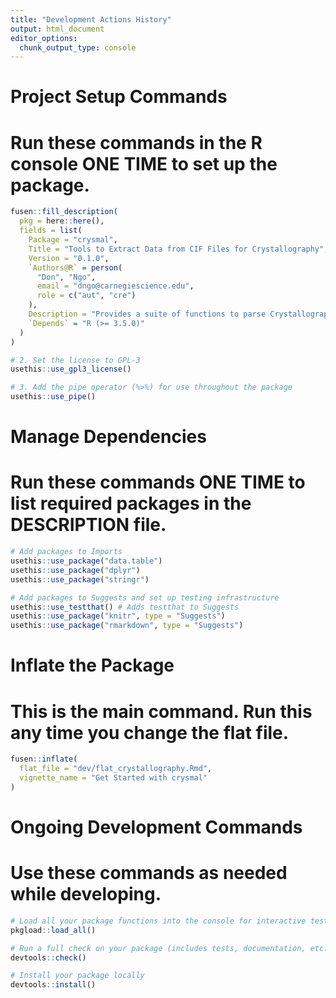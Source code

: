 ```yaml
---
title: "Development Actions History"
output: html_document
editor_options: 
  chunk_output_type: console
---
```


# Project Setup Commands
# Run these commands in the R console ONE TIME to set up the package.

```r
fusen::fill_description(
  pkg = here::here(),
  fields = list(
    Package = "crysmal",
    Title = "Tools to Extract Data from CIF Files for Crystallography",
    Version = "0.1.0",
    `Authors@R` = person(
      "Don", "Ngo", 
      email = "dngo@carnegiescience.edu", 
      role = c("aut", "cre")
    ),
    Description = "Provides a suite of functions to parse Crystallographic Information Files (.cif), extracting essential data such as chemical formulas, unit cell parameters, atomic coordinates, and symmetry operations. It also includes tools to calculate interatomic distances, identify bonded pairs using various algorithms (Minimum Distance, Brunner's, Hoppe's), determine nearest neighbor counts, and calculate bond angles. The package is designed to facilitate the preparation of crystallographic data for further analysis, including machine learning applications in materials science.",
    `Depends` = "R (>= 3.5.0)"
  )
)

# 2. Set the license to GPL-3
usethis::use_gpl3_license()

# 3. Add the pipe operator (%>%) for use throughout the package
usethis::use_pipe()
```

# Manage Dependencies
# Run these commands ONE TIME to list required packages in the DESCRIPTION file.

```r
# Add packages to Imports
usethis::use_package("data.table")
usethis::use_package("dplyr")
usethis::use_package("stringr")

# Add packages to Suggests and set up testing infrastructure
usethis::use_testthat() # Adds testthat to Suggests
usethis::use_package("knitr", type = "Suggests")
usethis::use_package("rmarkdown", type = "Suggests")
```

# Inflate the Package
# This is the main command. Run this any time you change the flat file.

```r
fusen::inflate(
  flat_file = "dev/flat_crystallography.Rmd", 
  vignette_name = "Get Started with crysmal"
)
```

# Ongoing Development Commands
# Use these commands as needed while developing.

```r
# Load all your package functions into the console for interactive testing
pkgload::load_all()

# Run a full check on your package (includes tests, documentation, etc.)
devtools::check()

# Install your package locally
devtools::install()
```
